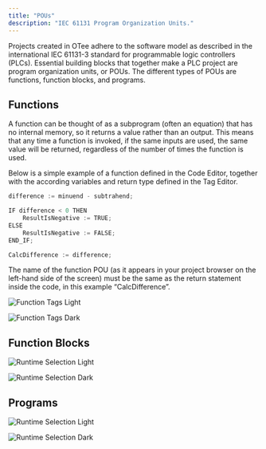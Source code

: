 ```yaml
---
title: "POUs"
description: "IEC 61131 Program Organization Units."
---
```


Projects created in OTee adhere to the software model as described in the international IEC 61131-3 standard for programmable logic controllers (PLCs). Essential building blocks that together make a PLC project are program organization units, or POUs. The different types of POUs are functions, function blocks, and programs. 

## Functions

A function can be thought of as a subprogram (often an equation) that has no internal memory, so it returns a value rather than an output. This means that any time a function is invoked, if the same inputs are used, the same value will be returned, regardless of the number of times the function is used.

Below is a simple example of a function defined in the Code Editor, together with the according variables and return type defined in the Tag Editor.

```javascript lines
difference := minuend - subtrahend;

IF difference < 0 THEN
    ResultIsNegative := TRUE;
ELSE
    ResultIsNegative := FALSE;
END_IF;

CalcDifference := difference;
```

<Info>

The name of the function POU (as it appears in your project browser on the left-hand side of the screen) must be the same as the return statement inside the code, in this example “CalcDifference”.

</Info>

<img
  className="block dark:hidden mx-auto"
  src="/images/function-tags-light.png"
  alt="Function Tags Light"
/>

<img
  className="hidden dark:block mx-auto"
  src="/images/function-tags-dark.png"
  alt="Function Tags Dark"
/>

## Function Blocks



<img
  className="block dark:hidden mx-auto"
  src="/images/runtime-selection-light.png"
  alt="Runtime Selection Light"
/>

<img
  className="hidden dark:block mx-auto"
  src="/images/runtime-selection-dark.png"
  alt="Runtime Selection Dark"
/>



## Programs



<img
  className="block dark:hidden mx-auto"
  src="/images/runtime-selection-light.png"
  alt="Runtime Selection Light"
/>

<img
  className="hidden dark:block mx-auto"
  src="/images/runtime-selection-dark.png"
  alt="Runtime Selection Dark"
/>